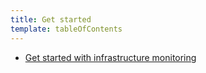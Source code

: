 ```yaml
---
title: Get started
template: tableOfContents
---
```


* [Get started with infrastructure monitoring](/docs/infrastructure/infrastructure-monitoring/get-started/get-started-infrastructure-monitoring)
